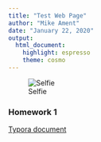 ```yaml
---
title: "Test Web Page"
author: "Mike Ament"
date: "January 22, 2020"
output: 
  html_document: 
    highlight: espresso
    theme: cosmo
---
```


![Selfie](https://mrament.github.io/Ament_Bio381/me.jpg)

### Homework 1
[Typora document](HW1.html)

